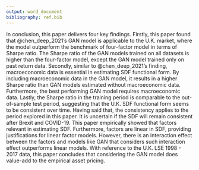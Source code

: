 ```yaml
---
output: word_document
bibliography: ref.bib
---
```


<!-- # Conclusion -->

In conclusion, this paper delivers four key findings.
Firstly, this paper found that @chen_deep_2021's GAN model
is applicable to the U.K. market, where the model outperform the
benchmark of four-factor model in terms of Sharpe ratio.
The Sharpe ratio of the GAN models trained on all datasets
is higher than the four-factor model, except the GAN
model trained only on past return data.
Secondly, similar to @chen_deep_2021's finding,
macroeconomic data is essential in estimating SDF functional
form.
By including macroeconomic data in the GAN model, it results in a
higher Sharpe ratio than GAN models estimated without
macroeconomic data. Furthermore, the best performing GAN model requires
macroeconomic data.
Lastly, 
the Sharpe ratio in the training period is comparable to the
out-of-sample test period, suggesting that the U.K. SDF
functional form seems to be consistent over time. 
Having said that, the consistency applies to the period
explored in this paper. It is uncertain if the SDF will remain
consistent after Brexit and COVID-19.
This paper empirically showed that factors relevant in
estimating SDF. Furthermore, factors are linear in
SDF, providing justifications for linear factor models.
However, there is an interaction effect between the factors
and models like GAN that considers such interaction effect
outperforms linear models.
With reference to the U.K. LSE 1998 - 2017 data,
this paper concludes that considering the GAN model does
value-add to the empirical asset pricing.
